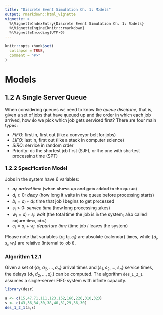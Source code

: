 ```yaml
---
title: "Discrete Event Simulation Ch. 1: Models"
output: rmarkdown::html_vignette
vignette: >
  %\VignetteIndexEntry{Discrete Event Simulation Ch. 1: Models}
  %\VignetteEngine{knitr::rmarkdown}
  %\VignetteEncoding{UTF-8}
---
```


```r
knitr::opts_chunk$set(
  collapse = TRUE,
  comment = "#>"
)
```

# Models

## 1.2 A Single Server Queue

When considering queues we need to know the _queue discipline_, that is, given a set of jobs that have queued up and the order in which each job arrived, how do we pick which job gets serviced first? There are four main types:

  * *FIFO*: first in, first out (like a conveyor belt for jobs)
  * *LIFO*: last in, first out (like a stack in computer science)
  * *SIRO*: service in random order
  * Priority: do the shortest job first (SJF), or the one with shortest processing time (SPT)
  
### 1.2.2 Specification Model

Jobs in the system have 6 variables:
  
  * $a_{i}$: _arrival time_ (when shows up and gets added to the queue)
  * $d_{i} \geq 0$: _delay_ (how long it waits in the queue before processing starts)
  * $b_{i}=a_{i}+d_{i}$: time that job $i$ begins to get processed
  * $s_{i}>0$: _service time_ (how long processing takes)
  * $w_{i}=d_{i}+s_{i}$: _wait_ (the total time the job is in the system; also called sojurn time, etc.)
  * $c_{i}=a_{i}+w_{i}$: _departure time_ (time job $i$ leaves the system)
  
Please note that variables $\{a_{i},b_{i},c_{i}\}$ are absolute (calendar) times, while $\{d_{i},s_{i},w_{i}\}$ are relative (internal to job $i$).

### Algorithm 1.2.1

Given a set of $\{a_{1},a_{2},...,a_{n}\}$ arrival times and $\{s_{1},s_{2},...,s_{n}\}$ service times, the delays $\{d_{1},d_{2},...,d_{n}\}$ can be computed. The algorithm `des_1_2_1` assumes a single-server FIFO system with infinite capacity.

```r
library(desr)

a <- c(15,47,71,111,123,152,166,226,310,320)
s <- c(43,36,34,30,38,40,31,29,36,30)
des_1_2_1(a,s)
```
